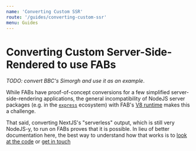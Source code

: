 ```yaml
---
name: 'Converting Custom SSR'
route: '/guides/converting-custom-ssr'
menu: Guides
---
```


# Converting Custom Server-Side-Rendered to use FABs

_TODO: convert BBC's Simorgh and use it as an example_.

While FABs have proof-of-concept conversions for a few simplified server-side-rendering applications, the general incompatibility of NodeJS server packages (e.g. in the [`express`](https://npmjs.com/package/express) ecosystem) with FAB's [V8 runtime](https://fab.dev/kb/fab-runtime-environment) makes this a challenge.

That said, converting NextJS's "serverless" output, which is still very NodeJS-y, to run on FABs proves that it is possible. In lieu of better documentation here, the best way to understand how that works is to [look at the code]() or [get in touch](https://fab.dev/guides/feedback#jump-in-the-discord-chat)
